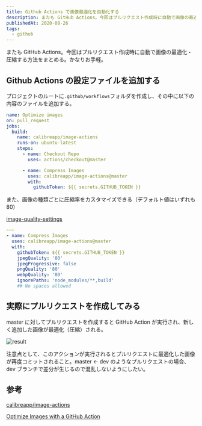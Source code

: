 ```yaml
---
title: Github Actions で画像最適化を自動化する
description: またも GitHub Actions。今回はプルリクエスト作成時に自動で画像の最適化・圧縮する方法をまとめる。かなりお手軽
publishedAt: 2020-08-26
tags:
  - github
---
```


またも GitHub Actions。今回はプルリクエスト作成時に自動で画像の最適化・圧縮する方法をまとめる。かなりお手軽。

## Github Actions の設定ファイルを追加する

プロジェクトのルートに`.github/workflows`フォルダを作成し、その中に以下の内容のファイルを追加する。

```yaml:./.github/workflows/optimize-images.yml
name: Optimize images
on: pull_request
jobs:
  build:
    name: calibreapp/image-actions
    runs-on: ubuntu-latest
    steps:
      - name: Checkout Repo
        uses: actions/checkout@master

      - name: Compress Images
        uses: calibreapp/image-actions@master
        with:
          githubToken: ${{ secrets.GITHUB_TOKEN }}
```

また、画像の種類ごとに圧縮率をカスタマイズできる（デフォルト値はいずれも 80）

[image-quality-settings](https://github.com/calibreapp/image-actions#image-quality-settings)

```yaml
~~~
- name: Compress Images
  uses: calibreapp/image-actions@master
  with:
    githubToken: ${{ secrets.GITHUB_TOKEN }}
    jpegQuality: '80'
    jpegProgressive: false
    pngQuality: '80'
    webpQuality: '80'
    ignorePaths: 'node_modules/**,build'
    ## No spaces allowed
```

## 実際にプルリクエストを作成してみる

master に対してプルリクエストを作成すると GitHub Action が実行され、新しく追加した画像が最適化（圧縮）される。

![result](./cover.png)

注意点として、このアクションが実行されるとプルリクエストに最適化した画像が再度コミットされること。master ← dev のようなプルリクエストの場合、dev ブランチで差分が生じるので混乱しないようにしたい。

## 参考

[calibreapp/image-actions](https://github.com/calibreapp/image-actions)

[Optimize Images with a GitHub Action](https://css-tricks.com/optimize-images-with-a-github-action/)
